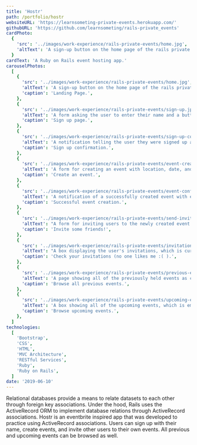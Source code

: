 ```yaml
---
title: 'Hostr'
path: /portfolio/hostr
websiteURL: 'https://learnsometing-private-events.herokuapp.com/'
githubURL: 'https://github.com/learnsometing/rails-private_events'
cardPhoto:
  {
    'src': '../images/work-experience/rails-private-events/home.jpg',
    'altText': 'A sign-up button on the home page of the rails private events app.',
  }
cardText: 'A Ruby on Rails event hosting app.'
carouselPhotos:
  [
    {
      'src': '../images/work-experience/rails-private-events/home.jpg',
      'altText': 'A sign-up button on the home page of the rails private events app.',
      'caption': 'Landing Page.',
    },
    {
      'src': '../images/work-experience/rails-private-events/sign-up.jpg',
      'altText': 'A form asking the user to enter their name and a button to sign the user up.',
      'caption': 'Sign up page.',
    },
    {
      'src': '../images/work-experience/rails-private-events/sign-up-confirmation.jpg',
      'altText': 'A notification telling the user they were signed up as John Doe, and a button for creating events.',
      'caption': 'Sign up confirmation.',
    },
    {
      'src': '../images/work-experience/rails-private-events/event-creation.jpg',
      'altText': 'A form for creating an event with location, date, and description fields.',
      'caption': 'Create an event.',
    },
    {
      'src': '../images/work-experience/rails-private-events/event-confirmation.jpg',
      'altText': 'A notification of a successfully created event with event itinerary.',
      'caption': 'Successful event creation.',
    },
    {
      'src': '../images/work-experience/rails-private-events/send-invitations.jpg',
      'altText': "A form for inviting users to the newly created event. Each user's name is displayed next to a checkbox.",
      'caption': 'Invite some friends!',
    },
    {
      'src': '../images/work-experience/rails-private-events/invitations.jpg',
      'altText': "A box displaying the user's invitations, which is currently empty.",
      'caption': 'Check your invitations (no one likes me :( ).',
    },
    {
      'src': '../images/work-experience/rails-private-events/previous-events.jpg',
      'altText': 'A page showing all of the previously held events as cards with address and date.',
      'caption': 'Browse all previous events.',
    },
    {
      'src': '../images/work-experience/rails-private-events/upcoming-events.jpg',
      'altText': 'A box showing all of the upcoming events, which is empty because there are none.',
      'caption': 'Browse upcoming events.',
    },
  ]
technologies:
  [
    'Bootstrap',
    'CSS',
    'HTML',
    'MVC Architecture',
    'RESTful Services',
    'Ruby',
    'Ruby on Rails',
  ]
date: '2019-06-10'
---
```


Relational databases provide a means to relate datasets to each other through
foreign key associations. Under the hood, Rails uses the ActiveRecord ORM to
implement database relations through ActiveRecord associations. Hostr is an
eventbrite inspired app that was developed to practice using ActiveRecord
associations. Users can sign up with their name, create events, and invite
other users to their own events. All previous and upcoming events can be browsed
as well.
